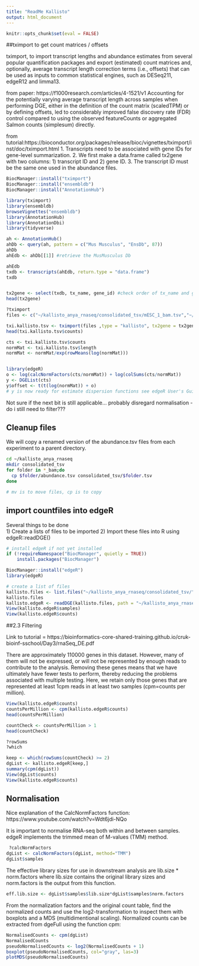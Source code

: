 ```yaml
---
title: "ReadMe Kallisto"
output: html_document
---
```


```r
knitr::opts_chunk$set(eval = FALSE)
```

##tximport to get count matrices / offsets 

tximport, to import transcript lengths and abundance estimates from several popular quantification packages and export (estimated) count matrices and, optionally, average transcript length correction terms (i.e., offsets) that can be used as inputs to common statistical engines, such as DESeq211, edgeR12 and limma13.

from paper: https://f1000research.com/articles/4-1521/v1
Accounting for the potentially varying average transcript length across samples when performing DGE, either in the definition of the count matrix (scaledTPM) or by defining offsets, led to considerably improved false discovery rate (FDR) control compared to using the observed featureCounts or aggregated Salmon counts (simplesum) directly. 

from tutorial:https://bioconductor.org/packages/release/bioc/vignettes/tximport/inst/doc/tximport.html
1. Transcripts need to be associated with gene IDs for gene-level summarization.
2. We first make a data.frame called tx2gene with two columns: 1) transcript ID and 2) gene ID. 
3. The transcript ID must be the same one used in the abundance files.



```r

BiocManager::install("tximport")
BiocManager::install("ensembldb")
BiocManager::install("AnnotationHub")

library(tximport)
library(ensembldb)
browseVignettes("ensembldb")
library(AnnotationHub)
library(AnnotationDbi)
library(tidyverse)

ah <- AnnotationHub()
ahDb <- query(ah, pattern = c("Mus Musculus", "EnsDb", 87))
ahDb
ahEdb <- ahDb[[1]] #retrieve the MusMusculus Db

ahEdb
txdb <- transcripts(ahEdb, return.type = "data.frame")
txdb


tx2gene <- select(txdb, tx_name, gene_id) #check order of tx_name and gene_id
head(tx2gene)

?tximport
files <- c("~/kallisto_anya_rnaseq/consolidated_tsv/mESC_1_bam.tsv","~/kallisto_anya_rnaseq/consolidated_tsv/mESC_2_bam.tsv", "~/kallisto_anya_rnaseq/consolidated_tsv/diff3_1_bam.tsv", "~/kallisto_anya_rnaseq/consolidated_tsv/diff3_2_bam.tsv", "~/kallisto_anya_rnaseq/consolidated_tsv/diff6_1_bam.tsv","~/kallisto_anya_rnaseq/consolidated_tsv/diff6_2_bam.tsv", "~/kallisto_anya_rnaseq/consolidated_tsv/diff12_1_bam.tsv", "~/kallisto_anya_rnaseq/consolidated_tsv/diff12_2_bam.tsv", "~/kallisto_anya_rnaseq/consolidated_tsv/diff24_1_bam.tsv", "~/kallisto_anya_rnaseq/consolidated_tsv/diff24_2_bam.tsv")

txi.kallisto.tsv <- tximport(files ,type = "kallisto", tx2gene = tx2gene, ignoreAfterBar = TRUE, ignoreTxVersion = TRUE) #do i have to set the txOut = TRUE????
head(txi.kallisto.tsv$counts)

cts <- txi.kallisto.tsv$counts
normMat <- txi.kallisto.tsv$length
normMat <- normMat/exp(rowMeans(log(normMat)))


library(edgeR)
o <- log(calcNormFactors(cts/normMat)) + log(colSums(cts/normMat))
y <- DGEList(cts)
y$offset <- t(t(log(normMat)) + o)
# y is now ready for estimate dispersion functions see edgeR User's Guide 

```

Not sure if the next bit is still applicable... probably disregard normalisation - do i still need to filter??? 


## Cleanup files
We will copy a renamed version of the  abundance.tsv files from each experiment to a parent directory.
```bash
cd ~/kallisto_anya_rnaseq
mkdir consolidated_tsv
for folder in *_bam;do
  cp $folder/abundance.tsv consolidated_tsv/$folder.tsv
done

# mv is to move files, cp is to copy
```

## import countfiles into edgeR
Several things to be done  
1) Create a lists of files to be imported
2) Import these files into R using edgeR::readDGE()
```r
# install edgeR if not yet installed
if (!requireNamespace("BiocManager", quietly = TRUE)) 
    install.packages("BiocManager")

BiocManager::install("edgeR")
library(edgeR)

# create a list of files
kallisto.files <- list.files("~/kallisto_anya_rnaseq/consolidated_tsv/", pattern = "*.tsv")
kallisto.files
kallisto.edgeR <- readDGE(kallisto.files, path = "~/kallisto_anya_rnaseq/consolidated_tsv/", columns=c(1,5))
View(kallisto.edgeR$samples)
View(kallisto.edgeR$counts)
```


##2.3 Filtering

Link to tutorial = https://bioinformatics-core-shared-training.github.io/cruk-bioinf-sschool/Day3/rnaSeq_DE.pdf

There are approximately 110000 genes in this dataset. However, many of them will not be expressed, or will not be represented by enough reads to contribute to the analysis. Removing these genes means that we have ultimately have fewer tests to perform, thereby reducing the problems associated with multiple testing. Here, we retain only those genes that are represented at least 1cpm reads in at least two samples (cpm=counts per million).

```r
View(kallisto.edgeR$counts)
countsPerMillion <- cpm(kallisto.edgeR$counts)
head(countsPerMillion)

countCheck <- countsPerMillion > 1
head(countCheck)

?rowSums
?which

keep <- which(rowSums(countCheck) >= 2)
dgList <- kallisto.edgeR[keep,]
summary(cpm(dgList))
View(dgList$counts)
View(kallisto.edgeR$counts)

```

## Normalisation 

Nice explanation of the CalcNormFactors function:
https://www.youtube.com/watch?v=Wdt6jdi-NQo


It is important to normalise RNA-seq both within and between samples. edgeR implements the trimmed mean of M-values (TMM) method.

```r
 ?calcNormFactors
dgList <- calcNormFactors(dgList, method="TMM")
dgList$samples

```

The effective library sizes for use in downstream analysis are lib.size * norm.factors where lib.size contains the original library sizes and norm.factors is the output from this function.
```r
eff.lib.size <- dgList$samples$lib.size*dgList$samples$norm.factors
```


From the normalization factors and the original count table, find the normalized counts and use the log2-transformation to inspect them with boxplots and a MDS (multidimentional scaling). Normalized counts can be extracted from dgeFull using the function cpm:


```r
NormalisedCounts <- cpm(dgList)
NormalisedCounts
pseudoNormalisedCounts <- log2(NormalisedCounts + 1)
boxplot(pseudoNormalisedCounts, col="gray", las=3)
plotMDS(pseudoNormalisedCounts)
```

